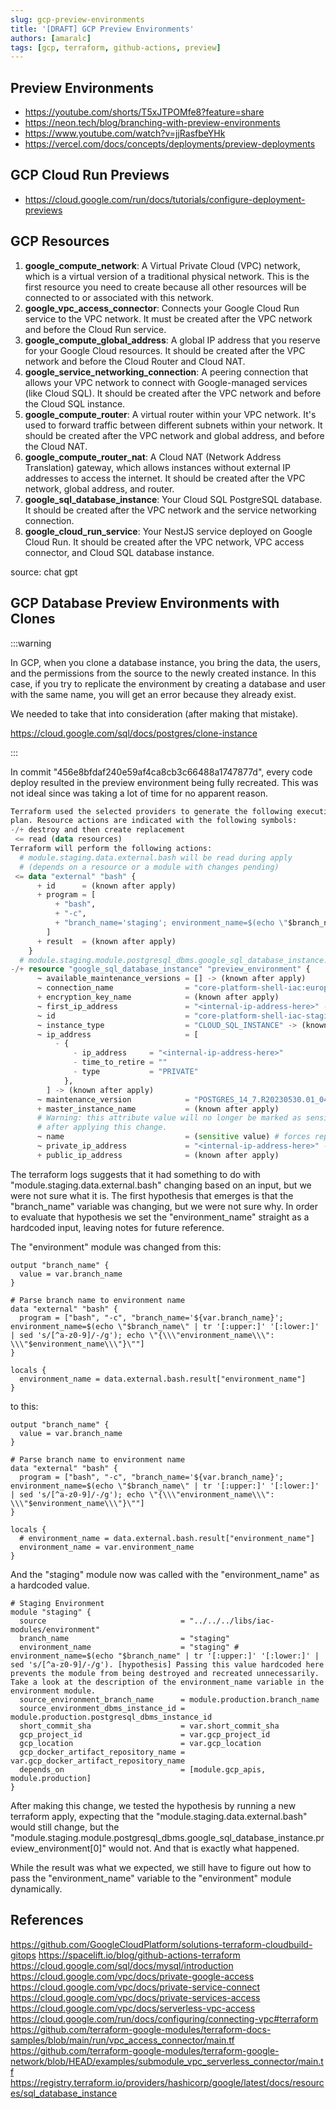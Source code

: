 ```yaml
---
slug: gcp-preview-environments
title: '[DRAFT] GCP Preview Environments'
authors: [amaralc]
tags: [gcp, terraform, github-actions, preview]
---
```


## Preview Environments

- https://youtube.com/shorts/T5xJTPOMfe8?feature=share
- https://neon.tech/blog/branching-with-preview-environments
- https://www.youtube.com/watch?v=jjRasfbeYHk
- https://vercel.com/docs/concepts/deployments/preview-deployments

## GCP Cloud Run Previews

- https://cloud.google.com/run/docs/tutorials/configure-deployment-previews

## GCP Resources

1. **google_compute_network**: A Virtual Private Cloud (VPC) network, which is a virtual version of a traditional physical network. This is the first resource you need to create because all other resources will be connected to or associated with this network.
2. **google_vpc_access_connector**: Connects your Google Cloud Run service to the VPC network. It must be created after the VPC network and before the Cloud Run service.
3. **google_compute_global_address**: A global IP address that you reserve for your Google Cloud resources. It should be created after the VPC network and before the Cloud Router and Cloud NAT.
4. **google_service_networking_connection**: A peering connection that allows your VPC network to connect with Google-managed services (like Cloud SQL). It should be created after the VPC network and before the Cloud SQL instance.
5. **google_compute_router**: A virtual router within your VPC network. It's used to forward traffic between different subnets within your network. It should be created after the VPC network and global address, and before the Cloud NAT.
6. **google_compute_router_nat**: A Cloud NAT (Network Address Translation) gateway, which allows instances without external IP addresses to access the internet. It should be created after the VPC network, global address, and router.
7. **google_sql_database_instance**: Your Cloud SQL PostgreSQL database. It should be created after the VPC network and the service networking connection.
8. **google_cloud_run_service**: Your NestJS service deployed on Google Cloud Run. It should be created after the VPC network, VPC access connector, and Cloud SQL database instance.

source: chat gpt

## GCP Database Preview Environments with Clones

:::warning

In GCP, when you clone a database instance, you bring the data, the users, and the permissions from the source to the newly created instance. In this
case, if you try to replicate the environment by creating a database and user with the same name, you will get an error because they already exist.

We needed to take that into consideration (after making that mistake).

https://cloud.google.com/sql/docs/postgres/clone-instance

:::

In commit "456e8bfdaf240e59af4ca8cb3c66488a1747877d", every code deploy resulted in the preview environment being fully recreated. This was not ideal
since was taking a lot of time for no apparent reason.

```tf
Terraform used the selected providers to generate the following execution
plan. Resource actions are indicated with the following symbols:
-/+ destroy and then create replacement
 <= read (data resources)
Terraform will perform the following actions:
  # module.staging.data.external.bash will be read during apply
  # (depends on a resource or a module with changes pending)
 <= data "external" "bash" {
      + id      = (known after apply)
      + program = [
          + "bash",
          + "-c",
          + "branch_name='staging'; environment_name=$(echo \"$branch_name\" | tr '[:upper:]' '[:lower:]' | sed 's/[^a-z0-9]/-/g'); echo \"{\\\"environment_name\\\": \\\"$environment_name\\\"}\"",
        ]
      + result  = (known after apply)
    }
  # module.staging.module.postgresql_dbms.google_sql_database_instance.preview_environment[0] must be replaced
-/+ resource "google_sql_database_instance" "preview_environment" {
      ~ available_maintenance_versions = [] -> (known after apply)
      ~ connection_name                = "core-platform-shell-iac:europe-west3:core-platform-shell-iac-staging" -> (known after apply)
      + encryption_key_name            = (known after apply)
      ~ first_ip_address               = "<internal-ip-address-here>" -> (known after apply)
      ~ id                             = "core-platform-shell-iac-staging" -> (known after apply)
      ~ instance_type                  = "CLOUD_SQL_INSTANCE" -> (known after apply)
      ~ ip_address                     = [
          - {
              - ip_address     = "<internal-ip-address-here>"
              - time_to_retire = ""
              - type           = "PRIVATE"
            },
        ] -> (known after apply)
      ~ maintenance_version            = "POSTGRES_14_7.R20230530.01_04" -> (known after apply)
      + master_instance_name           = (known after apply)
      # Warning: this attribute value will no longer be marked as sensitive
      # after applying this change.
      ~ name                           = (sensitive value) # forces replacement
      ~ private_ip_address             = "<internal-ip-address-here>" -> (known after apply)
      + public_ip_address              = (known after apply)
```

The terraform logs suggests that it had something to do with "module.staging.data.external.bash" changing based on an input, but we were not sure what it is.
The first hypothesis that emerges is that the "branch_name" variable was changing, but we were not sure why. In order to evaluate that hypothesis
we set the "environment_name" straight as a hardcoded input, leaving notes for future reference.

The "environment" module was changed from this:

```t
output "branch_name" {
  value = var.branch_name
}

# Parse branch name to environment name
data "external" "bash" {
  program = ["bash", "-c", "branch_name='${var.branch_name}'; environment_name=$(echo \"$branch_name\" | tr '[:upper:]' '[:lower:]' | sed 's/[^a-z0-9]/-/g'); echo \"{\\\"environment_name\\\": \\\"$environment_name\\\"}\""]
}

locals {
  environment_name = data.external.bash.result["environment_name"]
}
```

to this:

```t
output "branch_name" {
  value = var.branch_name
}

# Parse branch name to environment name
data "external" "bash" {
  program = ["bash", "-c", "branch_name='${var.branch_name}'; environment_name=$(echo \"$branch_name\" | tr '[:upper:]' '[:lower:]' | sed 's/[^a-z0-9]/-/g'); echo \"{\\\"environment_name\\\": \\\"$environment_name\\\"}\""]
}

locals {
  # environment_name = data.external.bash.result["environment_name"]
  environment_name = var.environment_name
}
```

And the "staging" module now was called with the "environment_name" as a hardcoded value.

```t
# Staging Environment
module "staging" {
  source                              = "../../../libs/iac-modules/environment"
  branch_name                         = "staging"
  environment_name                    = "staging" # environment_name=$(echo "$branch_name" | tr '[:upper:]' '[:lower:]' | sed 's/[^a-z0-9]/-/g'). [hypothesis] Passing this value hardcoded here prevents the module from being destroyed and recreated unnecessarily. Take a look at the description of the environment_name variable in the environment module.
  source_environment_branch_name      = module.production.branch_name
  source_environment_dbms_instance_id = module.production.postgresql_dbms_instance_id
  short_commit_sha                    = var.short_commit_sha
  gcp_project_id                      = var.gcp_project_id
  gcp_location                        = var.gcp_location
  gcp_docker_artifact_repository_name = var.gcp_docker_artifact_repository_name
  depends_on                          = [module.gcp_apis, module.production]
}
```

After making this change, we tested the hypothesis by running a new terraform apply, expecting that the "module.staging.data.external.bash" would still change, but
the "module.staging.module.postgresql_dbms.google_sql_database_instance.preview_environment[0]" would not. And that is exactly what happened.

While the result was what we expected, we still have to figure out how to pass the "environment_name" variable to the "environment" module dynamically.

## References

https://github.com/GoogleCloudPlatform/solutions-terraform-cloudbuild-gitops
https://spacelift.io/blog/github-actions-terraform
https://cloud.google.com/sql/docs/mysql/introduction
https://cloud.google.com/vpc/docs/private-google-access
https://cloud.google.com/vpc/docs/private-service-connect
https://cloud.google.com/vpc/docs/private-services-access
https://cloud.google.com/vpc/docs/serverless-vpc-access
https://cloud.google.com/run/docs/configuring/connecting-vpc#terraform
https://github.com/terraform-google-modules/terraform-docs-samples/blob/main/run/vpc_access_connector/main.tf
https://github.com/terraform-google-modules/terraform-google-network/blob/HEAD/examples/submodule_vpc_serverless_connector/main.tf
https://registry.terraform.io/providers/hashicorp/google/latest/docs/resources/sql_database_instance
